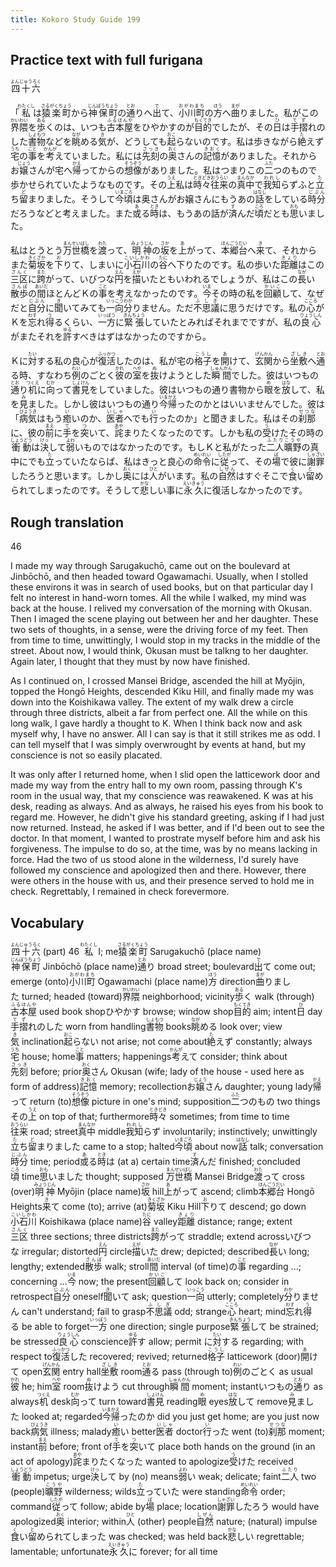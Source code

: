 ```yaml
---
title: Kokoro Study Guide 199
---
```


## Practice text with full furigana

<p>
<ruby><rb>四十六</rb><rt>よんじゅうろく</rt></ruby>
</p>

<p>
「<ruby><rb>私</rb><rt>わたくし</rt></ruby>は<ruby><rb>猿楽町</rb><rt>さるがくちょう</rt></ruby>から<ruby><rb>神保町</rb><rt>じんぼうちょう</rt></ruby>の<ruby><rb>通</rb><rt>とお</rt></ruby>りへ<ruby><rb>出</rb><rt>で</rt></ruby>て、<ruby><rb>小川町</rb><rt>おがわまち</rt></ruby>の<ruby><rb>方</rb><rt>ほう</rt></ruby>へ<ruby><rb>曲</rb><rt>まが</rt></ruby>りました。私がこの<ruby><rb>界隈</rb><rt>かいわい</rt></ruby>を<ruby><rb>歩</rb><rt>ある</rt></ruby>くのは、いつも<ruby><rb>古本屋</rb><rt>ふるほんや</rt></ruby>をひやかすのが<ruby><rb>目的</rb><rt>もくてき</rt></ruby>でしたが、その<ruby><rb>日</rb><rt>ひ</rt></ruby>は<ruby><rb>手摺</rb><rt>てず</rt></ruby>れのした<ruby><rb>書物</rb><rt>しょもつ</rt></ruby>などを<ruby><rb>眺</rb><rt>なが</rt></ruby>める<ruby><rb>気</rb><rt>き</rt></ruby>が、どうしても<ruby><rb>起</rb><rt>おこ</rt></ruby>らないのです。私は歩きながら<ruby><rb>絶</rb><rt>た</rt></ruby>えず<ruby><rb>宅</rb><rt>うち</rt></ruby>の<ruby><rb>事</rb><rt>こと</rt></ruby>を<ruby><rb>考</rb><rt>かんが</rt></ruby>えていました。私には<ruby><rb>先刻</rb><rt>さっき</rt></ruby>の<ruby><rb>奥</rb><rt>おく</rt></ruby>さんの<ruby><rb>記憶</rb><rt>きおく</rt></ruby>がありました。それからお<ruby><rb>嬢</rb><rt>じょう</rt></ruby>さんが宅へ<ruby><rb>帰</rb><rt>かえ</rt></ruby>ってからの<ruby><rb>想像</rb><rt>そうぞう</rt></ruby>がありました。私はつまりこの<ruby><rb>二</rb><rt>ふた</rt></ruby>つのもので歩かせられていたようなものです。その<ruby><rb>上</rb><rt>うえ</rt></ruby>私は<ruby><rb>時々</rb><rt>ときどき</rt></ruby><ruby><rb>往来</rb><rt>おうらい</rt></ruby>の<ruby><rb>真中</rb><rt>まんなか</rt></ruby>で<ruby><rb>我知</rb><rt>われし</rt></ruby>らずふと<ruby><rb>立</rb><rt>た</rt></ruby>ち<ruby><rb>留</rb><rt>ど</rt></ruby>まりました。そうして<ruby><rb>今頃</rb><rt>いまごろ</rt></ruby>は奥さんがお嬢さんにもうあの<ruby><rb>話</rb><rt>はなし</rt></ruby>をしている<ruby><rb>時分</rb><rt>じぶん</rt></ruby>だろうなどと考えました。また<ruby><rb>或</rb><rt>あ</rt></ruby>る<ruby><rb>時</rb><rt>とき</rt></ruby>は、もうあの話が<ruby><rb>済</rb><rt>す</rt></ruby>んだ<ruby><rb>頃</rb><rt>ころ</rt></ruby>だとも<ruby><rb>思</rb><rt>おも</rt></ruby>いました。
</p>

<p>
私はとうとう<ruby><rb>万世橋</rb><rt>まんせいばし</rt></ruby>を<ruby><rb>渡</rb><rt>わた</rt></ruby>って、<ruby><rb>明神</rb><rt>みょうじん</rt></ruby>の<ruby><rb>坂</rb><rt>さか</rt></ruby>を<ruby><rb>上</rb><rt>あ</rt></ruby>がって、<ruby><rb>本郷台</rb><rt>ほんごうだい</rt></ruby>へ<ruby><rb>来</rb><rt>き</rt></ruby>て、それからまた<ruby><rb>菊坂</rb><rt>きくざか</rt></ruby>を<ruby><rb>下</rb><rt>お</rt></ruby>りて、しまいに<ruby><rb>小石川</rb><rt>こいしかわ</rt></ruby>の<ruby><rb>谷</rb><rt>たに</rt></ruby>へ下りたのです。私の歩いた<ruby><rb>距離</rb><rt>きょり</rt></ruby>はこの<ruby><rb>三区</rb><rt>さんく</rt></ruby>に<ruby><rb>跨</rb><rt>また</rt></ruby>がって、いびつな<ruby><rb>円</rb><rt>えん</rt></ruby>を<ruby><rb>描</rb><rt>えが</rt></ruby>いたともいわれるでしょうが、私はこの<ruby><rb>長</rb><rt>なが</rt></ruby>い<ruby><rb>散歩</rb><rt>さんぽ</rt></ruby>の<ruby><rb>間</rb><rt>あいだ</rt></ruby>ほとんどＫの<ruby><rb>事</rb><rt>こと</rt></ruby>を考えなかったのです。<ruby><rb>今</rb><rt>いま</rt></ruby>その時の私を<ruby><rb>回顧</rb><rt>かいこ</rt></ruby>して、なぜだと<ruby><rb>自分</rb><rt>じぶん</rt></ruby>に<ruby><rb>聞</rb><rt>き</rt></ruby>いてみても<ruby><rb>一向</rb><rt>いっこう</rt></ruby><ruby><rb>分</rb><rt>わか</rt></ruby>りません。ただ<ruby><rb>不思議</rb><rt>ふしぎ</rt></ruby>に思うだけです。私の<ruby><rb>心</rb><rt>こころ</rt></ruby>がＫを<ruby><rb>忘</rb><rt>わす</rt></ruby>れ<ruby><rb>得</rb><rt>う</rt></ruby>るくらい、<ruby><rb>一方</rb><rt>いっぽう</rt></ruby>に<ruby><rb>緊張</rb><rt>きんちょう</rt></ruby>していたとみればそれまでですが、私の<ruby><rb>良心</rb><rt>りょうしん</rt></ruby>がまたそれを<ruby><rb>許</rb><rt>ゆる</rt></ruby>すべきはずはなかったのですから。
</p>

<p>
Ｋに<ruby><rb>対</rb><rt>たい</rt></ruby>する私の良心が<ruby><rb>復活</rb><rt>ふっかつ</rt></ruby>したのは、私が宅の<ruby><rb>格子</rb><rt>こうし</rt></ruby>を<ruby><rb>開</rb><rt>あ</rt></ruby>けて、<ruby><rb>玄関</rb><rt>げんかん</rt></ruby>から<ruby><rb>坐敷</rb><rt>ざしき</rt></ruby>へ<ruby><rb>通</rb><rt>とお</rt></ruby>る時、すなわち<ruby><rb>例</rb><rt>れい</rt></ruby>のごとく<ruby><rb>彼</rb><rt>かれ</rt></ruby>の<ruby><rb>室</rb><rt>へや</rt></ruby>を<ruby><rb>抜</rb><rt>ぬ</rt></ruby>けようとした<ruby><rb>瞬間</rb><rt>しゅんかん</rt></ruby>でした。彼はいつもの<ruby><rb>通</rb><rt>とお</rt></ruby>り<ruby><rb>机</rb><rt>つくえ</rt></ruby>に<ruby><rb>向</rb><rt>むか</rt></ruby>って<ruby><rb>書見</rb><rt>しょけん</rt></ruby>をしていました。彼はいつもの通り書物から<ruby><rb>眼</rb><rt>め</rt></ruby>を<ruby><rb>放</rb><rt>はな</rt></ruby>して、私を<ruby><rb>見</rb><rt>み</rt></ruby>ました。しかし彼はいつもの通り<ruby><rb>今</rb><rt>いま</rt></ruby><ruby><rb>帰</rb><rt>かえ</rt></ruby>ったのかとはいいませんでした。彼は「<ruby><rb>病気</rb><rt>びょうき</rt></ruby>はもう<ruby><rb>癒</rb><rt>い</rt></ruby>いのか、<ruby><rb>医者</rb><rt>いしゃ</rt></ruby>へでも<ruby><rb>行</rb><rt>い</rt></ruby>ったのか」と聞きました。私はその<ruby><rb>刹那</rb><rt>せつな</rt></ruby>に、彼の<ruby><rb>前</rb><rt>まえ</rt></ruby>に<ruby><rb>手</rb><rt>て</rt></ruby>を<ruby><rb>突</rb><rt>つ</rt></ruby>いて、<ruby><rb>詫</rb><rt>あや</rt></ruby>まりたくなったのです。しかも私の<ruby><rb>受</rb><rt>う</rt></ruby>けたその時の<ruby><rb>衝動</rb><rt>しょうどう</rt></ruby>は<ruby><rb>決</rb><rt>けっ</rt></ruby>して<ruby><rb>弱</rb><rt>よわ</rt></ruby>いものではなかったのです。もしＫと私がたった<ruby><rb>二人</rb><rt>ふたり</rt></ruby><ruby><rb>曠野</rb><rt>こうや</rt></ruby>の真中にでも<ruby><rb>立</rb><rt>た</rt></ruby>っていたならば、私はきっと良心の<ruby><rb>命令</rb><rt>めいれい</rt></ruby>に<ruby><rb>従</rb><rt>したが</rt></ruby>って、その<ruby><rb>場</rb><rt>ば</rt></ruby>で彼に<ruby><rb>謝罪</rb><rt>しゃざい</rt></ruby>したろうと思います。しかし<ruby><rb>奥</rb><rt>おく</rt></ruby>には<ruby><rb>人</rb><rt>ひと</rt></ruby>がいます。私の<ruby><rb>自然</rb><rt>しぜん</rt></ruby>はすぐそこで<ruby><rb>食</rb><rt>く</rt></ruby>い<ruby><rb>留</rb><rt>と</rt></ruby>められてしまったのです。そうして<ruby><rb>悲</rb><rt>かな</rt></ruby>しい事に<ruby><rb>永久</rb><rt>えいきゅう</rt></ruby>に復活しなかったのです。
</p>


## Rough translation

46

I made my way through Sarugakuchō, came out on the boulevard at Jinbōchō, and then headed toward Ogawamachi. Usually, when I stolled these environs it was in search of used books, but on that particular day I felt no interest in hand-worn tomes. All the while I walked, my mind was back at the house. I relived my conversation of the morning with Okusan. Then I imaged the scene playing out between her and her daughter. These two sets of thoughts, in a sense, were the driving force of my feet. Then from time to time, unwittingly, I would stop in my tracks in the middle of the street. About now, I would think, Okusan must be talkng to her daughter. Again later, I thought that they must by now have finished.

As I continued on, I crossed Mansei Bridge, ascended the hill at Myōjin, topped the Hongō Heights, descended Kiku Hill, and finally made my was down into the Koishikawa valley. The extent of my walk drew a circle through three districts, albeit a far from perfect one. All the while on this long walk, I gave hardly a thought to K. When I think back now and ask myself why, I have no answer. All I can say is that it still strikes me as odd. I can tell myself that I was simply overwrought by events at hand, but my conscience is not so easily placated.

It was only after I returned home, when I slid open the latticework door and made my way from the entry hall to my own room, passing through K's room in the usual way, that my conscience was reawakened. K was at his desk, reading as always. And as always, he raised his eyes from his book to regard me. However, he didn't give his standard greeting, asking if I had just now returned. Instead, he asked if I was better, and if I'd been out to see the doctor. In that moment, I wanted to prostrate myself before him and ask his forgiveness. The impulse to do so, at the time, was by no means lacking in force. Had the two of us stood alone in the wilderness, I'd surely have followed my conscience and apologized then and there. However, there were others in the house with us, and their presence served to hold me in check. Regrettably, I remained in check forevermore.       


## Vocabulary

<p>
<span class="vocabstudy"><ruby><rb>四十六</rb><rt>よんじゅうろく</rt></ruby>&nbsp;(part) 46</span>
<span class="vocabstudy"><ruby><rb>私</rb><rt>わたくし</rt></ruby>&nbsp;I; me</span><span class="vocabstudy"><ruby><rb>猿楽町</rb><rt>さるがくちょう</rt></ruby>&nbsp;Sarugakuchō (place name)</span><span class="vocabstudy"><ruby><rb>神保町</rb><rt>じんぼうちょう</rt></ruby>&nbsp;Jinbōchō (place name)</span><span class="vocabstudy"><ruby><rb>通</rb><rt>とお</rt></ruby>り&nbsp;broad street; boulevard</span><span class="vocabstudy"><ruby><rb>出</rb><rt>で</rt></ruby>て&nbsp;come out; emerge (onto)</span><span class="vocabstudy"><ruby><rb>小川町</rb><rt>おがわまち</rt></ruby>&nbsp;Ogawamachi (place name)</span><span class="vocabstudy"><ruby><rb>方</rb><rt>ほう</rt></ruby>&nbsp;direction</span><span class="vocabstudy"><ruby><rb>曲</rb><rt>まが</rt></ruby>りました&nbsp;turned; headed (toward)</span><span class="vocabstudy"><ruby><rb>界隈</rb><rt>かいわい</rt></ruby>&nbsp;neighborhood; vicinity</span><span class="vocabstudy"><ruby><rb>歩</rb><rt>ある</rt></ruby>く&nbsp;walk (through)</span><span class="vocabstudy"><ruby><rb>古本屋</rb><rt>ふるほんや</rt></ruby>&nbsp;used book shop</span><span class="vocabstudy">ひやかす&nbsp;browse; window shop</span><span class="vocabstudy"><ruby><rb>目的</rb><rt>もくてき</rt></ruby>&nbsp;aim; intent</span><span class="vocabstudy"><ruby><rb>日</rb><rt>ひ</rt></ruby>&nbsp;day</span><span class="vocabstudy"><ruby><rb>手摺</rb><rt>てず</rt></ruby>れのした&nbsp;worn from handling</span><span class="vocabstudy"><ruby><rb>書物</rb><rt>しょもつ</rt></ruby>&nbsp;books</span><span class="vocabstudy"><ruby><rb>眺</rb><rt>なが</rt></ruby>める&nbsp;look over; view</span><span class="vocabstudy"><ruby><rb>気</rb><rt>き</rt></ruby>&nbsp;inclination</span><span class="vocabstudy"><ruby><rb>起</rb><rt>おこ</rt></ruby>らない&nbsp;not arise; not come about</span><span class="vocabstudy"><ruby><rb>絶</rb><rt>た</rt></ruby>えず&nbsp;constantly; always</span><span class="vocabstudy"><ruby><rb>宅</rb><rt>うち</rt></ruby>&nbsp;house; home</span><span class="vocabstudy"><ruby><rb>事</rb><rt>こと</rt></ruby>&nbsp;matters; happenings</span><span class="vocabstudy"><ruby><rb>考</rb><rt>かんが</rt></ruby>えて&nbsp;consider; think about</span><span class="vocabstudy"><ruby><rb>先刻</rb><rt>さっき</rt></ruby>&nbsp;before; prior</span><span class="vocabstudy"><ruby><rb>奥</rb><rt>おく</rt></ruby>さん&nbsp;Okusan (wife; lady of the house - used here as form of address)</span><span class="vocabstudy"><ruby><rb>記憶</rb><rt>きおく</rt></ruby>&nbsp;memory; recollection</span><span class="vocabstudy">お<ruby><rb>嬢</rb><rt>じょう</rt></ruby>さん&nbsp;daughter; young lady</span><span class="vocabstudy"><ruby><rb>帰</rb><rt>かえ</rt></ruby>って&nbsp;return (to)</span><span class="vocabstudy"><ruby><rb>想像</rb><rt>そうぞう</rt></ruby>&nbsp;picture in one's mind; supposition</span><span class="vocabstudy"><ruby><rb>二</rb><rt>ふた</rt></ruby>つのもの&nbsp;two things</span><span class="vocabstudy">その<ruby><rb>上</rb><rt>うえ</rt></ruby>&nbsp;on top of that; furthermore</span><span class="vocabstudy"><ruby><rb>時々</rb><rt>ときどき</rt></ruby>&nbsp;sometimes; from time to time</span><span class="vocabstudy"><ruby><rb>往来</rb><rt>おうらい</rt></ruby>&nbsp;road; street</span><span class="vocabstudy"><ruby><rb>真中</rb><rt>まんなか</rt></ruby>&nbsp;middle</span><span class="vocabstudy"><ruby><rb>我知</rb><rt>われし</rt></ruby>らず&nbsp;involuntarily; instinctively; unwittingly</span><span class="vocabstudy"><ruby><rb>立</rb><rt>た</rt></ruby>ち<ruby><rb>留</rb><rt>ど</rt></ruby>まりました&nbsp;came to a stop; halted</span><span class="vocabstudy"><ruby><rb>今頃</rb><rt>いまごろ</rt></ruby>&nbsp;about now</span><span class="vocabstudy"><ruby><rb>話</rb><rt>はなし</rt></ruby>&nbsp;talk; conversation</span><span class="vocabstudy"><ruby><rb>時分</rb><rt>じぶん</rt></ruby>&nbsp;time; period</span><span class="vocabstudy"><ruby><rb>或</rb><rt>あ</rt></ruby>る<ruby><rb>時</rb><rt>とき</rt></ruby>は&nbsp;(at a) certain time</span><span class="vocabstudy"><ruby><rb>済</rb><rt>す</rt></ruby>んだ&nbsp;finished; concluded</span><span class="vocabstudy"><ruby><rb>頃</rb><rt>ころ</rt></ruby>&nbsp;time</span><span class="vocabstudy"><ruby><rb>思</rb><rt>おも</rt></ruby>いました&nbsp;thought; supposed</span>
<span class="vocabstudy"><ruby><rb>万世橋</rb><rt>まんせいばし</rt></ruby>&nbsp;Mansei Bridge</span><span class="vocabstudy"><ruby><rb>渡</rb><rt>わた</rt></ruby>って&nbsp;cross (over)</span><span class="vocabstudy"><ruby><rb>明神</rb><rt>みょうじん</rt></ruby>&nbsp;Myōjin (place name)</span><span class="vocabstudy"><ruby><rb>坂</rb><rt>さか</rt></ruby>&nbsp;hill</span><span class="vocabstudy"><ruby><rb>上</rb><rt>あ</rt></ruby>がって&nbsp;ascend; climb</span><span class="vocabstudy"><ruby><rb>本郷台</rb><rt>ほんごうだい</rt></ruby>&nbsp;Hongō Heights</span><span class="vocabstudy"><ruby><rb>来</rb><rt>き</rt></ruby>て&nbsp;come (to); arrive (at)</span><span class="vocabstudy"><ruby><rb>菊坂</rb><rt>きくざか</rt></ruby>&nbsp;Kiku Hill</span><span class="vocabstudy"><ruby><rb>下</rb><rt>お</rt></ruby>りて&nbsp;descend; go down</span><span class="vocabstudy"><ruby><rb>小石川</rb><rt>こいしかわ</rt></ruby>&nbsp;Koishikawa (place name)</span><span class="vocabstudy"><ruby><rb>谷</rb><rt>たに</rt></ruby>&nbsp;valley</span><span class="vocabstudy"><ruby><rb>距離</rb><rt>きょり</rt></ruby>&nbsp;distance; range; extent</span><span class="vocabstudy"><ruby><rb>三区</rb><rt>さんく</rt></ruby>&nbsp;three sections; three districts</span><span class="vocabstudy"><ruby><rb>跨</rb><rt>また</rt></ruby>がって&nbsp;straddle; extend across</span><span class="vocabstudy">いびつな&nbsp;irregular; distorted</span><span class="vocabstudy"><ruby><rb>円</rb><rt>えん</rt></ruby>&nbsp;circle</span><span class="vocabstudy"><ruby><rb>描</rb><rt>えが</rt></ruby>いた&nbsp;drew; depicted; described</span><span class="vocabstudy"><ruby><rb>長</rb><rt>なが</rt></ruby>い&nbsp;long; lengthy; extended</span><span class="vocabstudy"><ruby><rb>散歩</rb><rt>さんぽ</rt></ruby>&nbsp;walk; stroll</span><span class="vocabstudy"><ruby><rb>間</rb><rt>あいだ</rt></ruby>&nbsp;interval (of time)</span><span class="vocabstudy">の<ruby><rb>事</rb><rt>こと</rt></ruby>&nbsp;regarding ...; concerning ...</span><span class="vocabstudy"><ruby><rb>今</rb><rt>いま</rt></ruby>&nbsp;now; the present</span><span class="vocabstudy"><ruby><rb>回顧</rb><rt>かいこ</rt></ruby>して&nbsp;look back on; consider in retrospect</span><span class="vocabstudy"><ruby><rb>自分</rb><rt>じぶん</rt></ruby>&nbsp;oneself</span><span class="vocabstudy"><ruby><rb>聞</rb><rt>き</rt></ruby>いて&nbsp;ask; question</span><span class="vocabstudy"><ruby><rb>一向</rb><rt>いっこう</rt></ruby>&nbsp;utterly; completely</span><span class="vocabstudy"><ruby><rb>分</rb><rt>わか</rt></ruby>りません&nbsp;can't understand; fail to grasp</span><span class="vocabstudy"><ruby><rb>不思議</rb><rt>ふしぎ</rt></ruby>&nbsp;odd; strange</span><span class="vocabstudy"><ruby><rb>心</rb><rt>こころ</rt></ruby>&nbsp;heart; mind</span><span class="vocabstudy"><ruby><rb>忘</rb><rt>わす</rt></ruby>れ<ruby><rb>得</rb><rt>う</rt></ruby>る&nbsp;be able to forget</span><span class="vocabstudy"><ruby><rb>一方</rb><rt>いっぽう</rt></ruby>&nbsp;one direction; single purpose</span><span class="vocabstudy"><ruby><rb>緊張</rb><rt>きんちょう</rt></ruby>して&nbsp;be strained; be stressed</span><span class="vocabstudy"><ruby><rb>良心</rb><rt>りょうしん</rt></ruby>&nbsp;conscience</span><span class="vocabstudy"><ruby><rb>許</rb><rt>ゆる</rt></ruby>す&nbsp;allow; permit</span>
<span class="vocabstudy">に<ruby><rb>対</rb><rt>たい</rt></ruby>する&nbsp;regarding; with respect to</span><span class="vocabstudy"><ruby><rb>復活</rb><rt>ふっかつ</rt></ruby>した&nbsp;recovered; revived; returned</span><span class="vocabstudy"><ruby><rb>格子</rb><rt>こうし</rt></ruby>&nbsp;latticework (door)</span><span class="vocabstudy"><ruby><rb>開</rb><rt>あ</rt></ruby>けて&nbsp;open</span><span class="vocabstudy"><ruby><rb>玄関</rb><rt>げんかん</rt></ruby>&nbsp;entry hall</span><span class="vocabstudy"><ruby><rb>坐敷</rb><rt>ざしき</rt></ruby>&nbsp;room</span><span class="vocabstudy"><ruby><rb>通</rb><rt>とお</rt></ruby>る&nbsp;pass (through to)</span><span class="vocabstudy"><ruby><rb>例</rb><rt>れい</rt></ruby>のごとく&nbsp;as usual</span><span class="vocabstudy"><ruby><rb>彼</rb><rt>かれ</rt></ruby>&nbsp;he; him</span><span class="vocabstudy"><ruby><rb>室</rb><rt>へや</rt></ruby>&nbsp;room</span><span class="vocabstudy"><ruby><rb>抜</rb><rt>ぬ</rt></ruby>けよう&nbsp;cut through</span><span class="vocabstudy"><ruby><rb>瞬間</rb><rt>しゅんかん</rt></ruby>&nbsp;moment; instant</span><span class="vocabstudy">いつもの<ruby><rb>通</rb><rt>とお</rt></ruby>り&nbsp;as always</span><span class="vocabstudy"><ruby><rb>机</rb><rt>つくえ</rt></ruby>&nbsp;desk</span><span class="vocabstudy"><ruby><rb>向</rb><rt>むか</rt></ruby>って&nbsp;turn toward</span><span class="vocabstudy"><ruby><rb>書見</rb><rt>しょけん</rt></ruby>&nbsp;reading</span><span class="vocabstudy"><ruby><rb>眼</rb><rt>め</rt></ruby>&nbsp;eyes</span><span class="vocabstudy"><ruby><rb>放</rb><rt>はな</rt></ruby>して&nbsp;remove</span><span class="vocabstudy"><ruby><rb>見</rb><rt>み</rt></ruby>ました&nbsp;looked at; regarded</span><span class="vocabstudy"><ruby><rb>今</rb><rt>いま</rt></ruby><ruby><rb>帰</rb><rt>かえ</rt></ruby>ったのか&nbsp;did you just get home; are you just now back</span><span class="vocabstudy"><ruby><rb>病気</rb><rt>びょうき</rt></ruby>&nbsp;illness; malady</span><span class="vocabstudy"><ruby><rb>癒</rb><rt>い</rt></ruby>い&nbsp;better</span><span class="vocabstudy"><ruby><rb>医者</rb><rt>いしゃ</rt></ruby>&nbsp;doctor</span><span class="vocabstudy"><ruby><rb>行</rb><rt>い</rt></ruby>った&nbsp;went (to)</span><span class="vocabstudy"><ruby><rb>刹那</rb><rt>せつな</rt></ruby>&nbsp;moment; instant</span><span class="vocabstudy"><ruby><rb>前</rb><rt>まえ</rt></ruby>&nbsp;before; front of</span><span class="vocabstudy"><ruby><rb>手</rb><rt>て</rt></ruby>を<ruby><rb>突</rb><rt>つ</rt></ruby>いて&nbsp;place both hands on the ground (in an act of apology)</span><span class="vocabstudy"><ruby><rb>詫</rb><rt>あや</rt></ruby>まりたくなった&nbsp;wanted to apologize</span><span class="vocabstudy"><ruby><rb>受</rb><rt>う</rt></ruby>けた&nbsp;received</span><span class="vocabstudy"><ruby><rb>衝動</rb><rt>しょうどう</rt></ruby>&nbsp;impetus; urge</span><span class="vocabstudy"><ruby><rb>決</rb><rt>けっ</rt></ruby>して&nbsp;by (no) means</span><span class="vocabstudy"><ruby><rb>弱</rb><rt>よわ</rt></ruby>い&nbsp;weak; delicate; faint</span><span class="vocabstudy"><ruby><rb>二人</rb><rt>ふたり</rt></ruby>&nbsp;two (people)</span><span class="vocabstudy"><ruby><rb>曠野</rb><rt>こうや</rt></ruby>&nbsp;wilderness; wilds</span><span class="vocabstudy"><ruby><rb>立</rb><rt>た</rt></ruby>っていた&nbsp;were standing</span><span class="vocabstudy"><ruby><rb>命令</rb><rt>めいれい</rt></ruby>&nbsp;order; command</span><span class="vocabstudy"><ruby><rb>従</rb><rt>したが</rt></ruby>って&nbsp;follow; abide by</span><span class="vocabstudy"><ruby><rb>場</rb><rt>ば</rt></ruby>&nbsp;place; location</span><span class="vocabstudy"><ruby><rb>謝罪</rb><rt>しゃざい</rt></ruby>したろう&nbsp;would have apologized</span><span class="vocabstudy"><ruby><rb>奥</rb><rt>おく</rt></ruby>&nbsp;interior; within</span><span class="vocabstudy"><ruby><rb>人</rb><rt>ひと</rt></ruby>&nbsp;(other) people</span><span class="vocabstudy"><ruby><rb>自然</rb><rt>しぜん</rt></ruby>&nbsp;nature; (natural) impulse</span><span class="vocabstudy"><ruby><rb>食</rb><rt>く</rt></ruby>い<ruby><rb>留</rb><rt>と</rt></ruby>められてしまった&nbsp;was checked; was held back</span><span class="vocabstudy"><ruby><rb>悲</rb><rt>かな</rt></ruby>しい&nbsp;regrettable; lamentable; unfortunate</span><span class="vocabstudy"><ruby><rb>永久</rb><rt>えいきゅう</rt></ruby>に&nbsp;forever; for all time</span>
</p>
